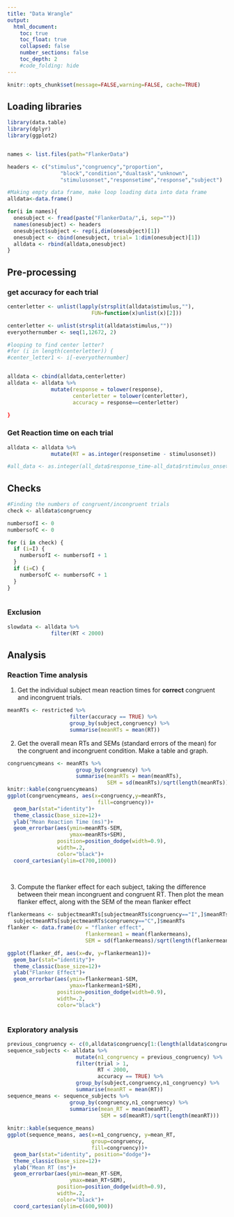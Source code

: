 ```yaml
---
title: "Data Wrangle"
output:
  html_document:
    toc: true
    toc_float: true
    collapsed: false
    number_sections: false
    toc_depth: 2
    #code_folding: hide
---
```


```r
knitr::opts_chunk$set(message=FALSE,warning=FALSE, cache=TRUE)
```

## Loading libraries 

```r
library(data.table)
library(dplyr)
library(ggplot2)


names <- list.files(path="FlankerData")

headers <- c("stimulus","congruency","proportion",
                 "block","condition","dualtask","unknown",
                 "stimulusonset","responsetime","response","subject")

#Making empty data frame, make loop loading data into data frame 
alldata<-data.frame()

for(i in names){
  onesubject <- fread(paste("FlankerData/",i, sep=""))
  names(onesubject) <- headers
  onesubject$subject <- rep(i,dim(onesubject)[1])
  onesubject <- cbind(onesubject, trial= 1:dim(onesubject)[1])
  alldata <- rbind(alldata,onesubject)
}

```

## Pre-processing

### get accuracy for each trial

```r

centerletter <- unlist(lapply(strsplit(alldata$stimulus,""),
                           FUN=function(x)unlist(x)[2]))

centerletter <- unlist(strsplit(alldata$stimulus,""))
everyothernumber <- seq(1,12672, 2)

#looping to find center letter?
#for (i in length(centerletter)) {
#center_letter1 <- i[-everyothernumber]


alldata <- cbind(alldata,centerletter)
alldata <- alldata %>%
              mutate(response = tolower(response),
                     centerletter = tolower(centerletter),
                     accuracy = response==centerletter)

}
```

### Get Reaction time on each trial

```r

alldata <- alldata %>%
              mutate(RT = as.integer(responsetime - stimulusonset))

#all_data <- as.integer(all_data$response_time-all_data$rstimulus_onset)


```


## Checks

```r

#Finding the numbers of congruent/incongruent trials 
check <- alldata$congruency 

numbersofI <- 0
numbersofC <- 0

for (i in check) {
  if (i=I) {
    numbersofI <- numbersofI + 1
  }
  if (i=C) {
    numbersofC <- numbersofC + 1
  }
}
  
```


### Exclusion

```r
slowdata <- alldata %>%
              filter(RT < 2000)
```

## Analysis

### Reaction Time analysis

1. Get the individual subject mean reaction times for **correct** congruent and incongruent trials.

```r
meanRTs <- restricted %>%
                    filter(accuracy == TRUE) %>%
                    group_by(subject,congruency) %>%
                    summarise(meanRTs = mean(RT))
```


2. Get the overall mean RTs and SEMs (standard errors of the mean) for the congruent and incongruent condition. Make a table and graph.

```r
congruencymeans <- meanRTs %>%
                      group_by(congruency) %>%
                      summarise(meanRTs = mean(meanRTs),
                                SEM = sd(meanRTs)/sqrt(length(meanRTs)))
knitr::kable(congruencymeans)
ggplot(congruencymeans, aes(x=congruency,y=meanRTs,
                             fill=congruency))+
  geom_bar(stat="identity")+
  theme_classic(base_size=12)+
  ylab("Mean Reaction Time (ms)")+
  geom_errorbar(aes(ymin=meanRTs-SEM,
                    ymax=meanRTs+SEM),
                position=position_dodge(width=0.9),
                width=.2,
                color="black")+
  coord_cartesian(ylim=c(700,1000))
  
  
```

3. Compute the flanker effect for each subject, taking the difference between their mean incongruent and congruent RT. Then plot the mean flanker effect, along with the SEM of the mean flanker effect


```r

flankermeans <- subjectmeanRTs[subjectmeanRTs$congruency=="I",]$meanRTs - 
  subjectmeanRTs[subjectmeanRTs$congruency=="C",]$meanRTs
flanker <- data.frame(dv = "flanker effect",
                         flankermean1 = mean(flankermeans),
                         SEM = sd(flankermeans)/sqrt(length(flankermeans)))

ggplot(flanker_df, aes(x=dv, y=flankermean1))+
  geom_bar(stat="identity")+
  theme_classic(base_size=12)+
  ylab("Flanker Effect")+
  geom_errorbar(aes(ymin=flankermean1-SEM,
                    ymax=flankermean1+SEM),
                position=position_dodge(width=0.9),
                width=.2,
                color="black")
  
```


### Exploratory analysis

```r
previous_congruency <- c(0,alldata$congruency[1:(length(alldata$congruency)-1)])
sequence_subjects <- alldata %>%
                      mutate(n1_congruency = previous_congruency) %>%
                      filter(trial > 1,
                             RT < 2000,
                             accuracy == TRUE) %>%
                      group_by(subject,congruency,n1_congruency) %>%
                      summarise(meanRT = mean(RT))
sequence_means <- sequence_subjects %>%
                    group_by(congruency,n1_congruency) %>%
                    summarise(mean_RT = mean(meanRT),
                              SEM = sd(meanRT)/sqrt(length(meanRT)))
                      
knitr::kable(sequence_means)
ggplot(sequence_means, aes(x=n1_congruency, y=mean_RT,
                           group=congruency,
                           fill=congruency))+
  geom_bar(stat="identity", position="dodge")+
  theme_classic(base_size=12)+
  ylab("Mean RT (ms")+
  geom_errorbar(aes(ymin=mean_RT-SEM,
                    ymax=mean_RT+SEM),
                position=position_dodge(width=0.9),
                width=.2,
                color="black")+
  coord_cartesian(ylim=c(600,900))

```




